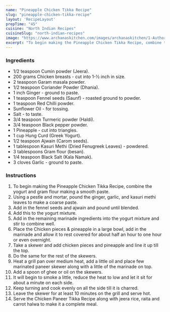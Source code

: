 ---
name: "Pineapple Chicken Tikka Recipe"
slug: "pineapple-chicken-tikka-recipe"
layout: 'RecipeLayout'
prepTime: "45"
cuisine: "North Indian Recipes"
cuisineSlug: "north-indian-recipes"
image: "https://www.archanaskitchen.com/images/archanaskitchen/1-Author/sibyl-archanaskitchen.com/Pineapple_Chicken_Tikka_Recipe_.jpg"
excerpt: "To begin making the Pineapple Chicken Tikka Recipe, combine the yogurt and gram flour making a smooth paste"
---

### Ingredients

- 1/2 teaspoon Cumin powder (Jeera).
- 200 grams Chicken breasts - cut into 1-½ inch in size.
- 2 teaspoon Garam masala powder.
- 1/2 teaspoon Coriander Powder (Dhania).
- 1 inch Ginger - ground to paste.
- 1 teaspoon Fennel seeds (Saunf) - roasted ground to powder.
- 1 teaspoon Red Chilli powder.
- Sunflower Oil - for tossing.
- Salt - to taste.
- 3/4 teaspoon Turmeric powder (Haldi).
- 3/4 teaspoon Black pepper powder.
- 1 Pineapple - cut into triangles.
- 1 cup Hung Curd (Greek Yogurt).
- 1/2 teaspoon Ajwain (Carom seeds).
- 1 tablespoon Kasuri Methi (Dried Fenugreek Leaves) - powdered.
- 3 tablespoons Gram flour (besan).
- 1/4 teaspoon Black Salt (Kala Namak).
- 3 cloves Garlic - ground to paste.

### Instructions

1. To begin making the Pineapple Chicken Tikka Recipe, combine the yogurt and gram flour making a smooth paste.
1. Using a pestle and mortar, pound the ginger, garlic, and kasuri methi leaves to make a coarse paste.
1. Add in the fennel seeds and ajwain and pound until blended.
1. Add this to the yogurt mixture.
1. Add in the remaining marinade ingredients into the yogurt mixture and stir to combine well.
1. Place the Chicken pieces & pineapple in a large bowl, add in the marinade and allow it to rest covered for about half an hour to one hour or even overnight.
1. Take a skewer and add chicken pieces and pineapple and line it up till the top.
1. Do the same for the rest of the skewers.
1. Heat a grill pan over medium heat, add a little oil and place few marinated paneer skewer along with a little of the marinade on top.
1. Add a spoon of ghee or oil on the skewers.
1. It will begin to smoke a little, reduce the heat to low and let it sit for about a minute on each side.
1. Keep turning and cook evenly on all the side till it is charred.
1. Leave the skewer for at least 10 minutes on the grill and serve hot.
1. Serve the Chicken Paneer Tikka Recipe along with jeera rice, raita and carrot halwa to make it a complete meal.
